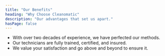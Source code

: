 ```yaml
---
title: "Our Benefits"
heading: "Why Choose Cleanomatic"
description: "Our advantages that set us apart."
hasPage: false
---
```


- With over two decades of experience, we have perfected our methods.
- Our technicians are fully trained, certified, and insured.
- We value your satisfaction and go above and beyond to ensure it.
